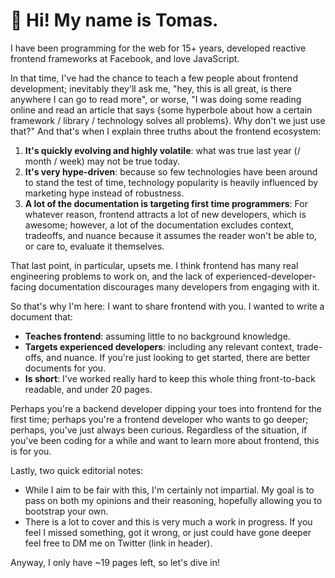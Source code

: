 # 👋 Hi! My name is Tomas.

I have been programming for the web for 15+ years, developed reactive frontend frameworks at Facebook, and love JavaScript. 

In that time, I've had the chance to teach a few people about frontend development; inevitably they'll ask me, "hey, this is all great, is there anywhere I can go to read more", or worse, "I was doing some reading online and read an article that says \{some hyperbole about how a certain framework / library / technology solves all problems\}. Why don't we just use that?" And that's when I explain three truths about the frontend ecosystem:

1. **It's quickly evolving and highly volatile**: what was true last year (/ month / week) may not be true today.
2. **It's very hype-driven**: because so few technologies have been around to stand the test of time, technology popularity is heavily influenced by marketing hype instead of robustness.
3. **A lot of the documentation is targeting first time programmers**: For whatever reason, frontend attracts a lot of new developers, which is awesome; however, a lot of the documentation excludes context, tradeoffs, and nuance because it assumes the reader won't be able to, or care to, evaluate it themselves.

That last point, in particular, upsets me. I think frontend has many real engineering problems to work on, and the lack of experienced-developer-facing documentation discourages many developers from engaging with it.

So that's why I'm here: I want to share frontend with you. I wanted to write a document that: 

- **Teaches frontend**: assuming little to no background knowledge.
- **Targets experienced developers**: including any relevant context, trade-offs, and nuance. If you're just looking to get started, there are better documents for you.
- **Is short**: I've worked really hard to keep this whole thing front-to-back readable, and under 20 pages. 

Perhaps you're a backend developer dipping your toes into frontend for the first time; perhaps you're a frontend developer who wants to go deeper; perhaps, you've just always been curious. Regardless of the situation, if you've been coding for a while and want to learn more about frontend, this is for you.

Lastly, two quick editorial notes: 

- While I aim to be fair with this, I'm certainly not impartial. My goal is to pass on both my opinions and their reasoning, hopefully allowing you to bootstrap your own.
- There is a lot to cover and this is very much a work in progress. If you feel I missed something, got it wrong, or just could have gone deeper feel free to DM me on Twitter (link in header).

Anyway, I only have ~19 pages left, so let's dive in!